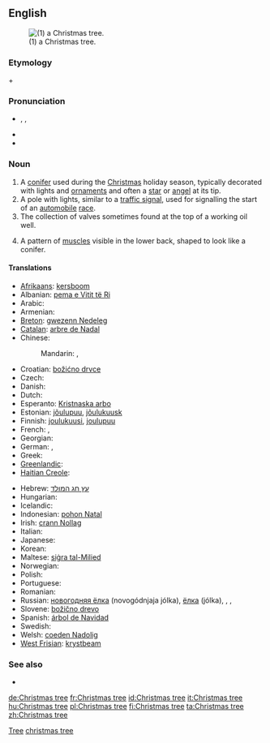 ==English==
[[File:ArbolNavidad.jpg|thumb|(1) a Christmas tree.]]
===Etymology===
{{derv|en|Christmas}} + {{derv|en|tree|pos=noun}}

===Pronunciation===
* {{enPR|krĭsʹməstrē}}, {{IPA|/ˈkrɪsməs triː/}}, {{SAMPA|/"krIsm@stri:/}}
* {{audio|En-ca-christmastree.ogg|Audio (CA)}}
* {{audio|En-Christmas tree.ogg|Audio}}

===Noun===
{{en-noun|sg=[[Christmas]] [[tree]]}}

# A [[conifer]] used during the [[Christmas]] holiday season, typically decorated with lights and [[ornament]]s and often a [[star]] or [[angel]] at its tip.
# A pole with lights, similar to a [[traffic signal]], used for signalling the start of an [[automobile]] [[race]].
# The collection of valves sometimes found at the top of a working oil well.
# {{bodybuilding}} A pattern of [[muscle]]s visible in the lower back, shaped to look like a conifer.

====Translations====
{{trans-top|a tree used during the Christmas holiday season}}
* [[Afrikaans]]: [[kersboom]]
* Albanian: [[pema e Vitit të Ri]]
* Arabic: {{t|ar|شجرة الميلاد|f|tr=shájarat al-milaad|sc=Arab}}
* Armenian: {{t-|hy|տոնածառ|tr=tonaçaṙ}}
* [[Breton]]: [[gwezenn Nedeleg]] {{f}}
* [[Catalan]]: [[arbre de Nadal]]
* Chinese:
*: Mandarin: {{t|zh|耶誕樹|sc=Hani}}, {{t|zh|耶诞树|tr=Yēdànshù|sc=Hani}}
* Croatian: [[božićno drvce]]
* Czech: {{t-|cs|vánoční stromeček|m}}
* Danish: {{t|da|juletræ|n}}
* Dutch: {{t+|nl|kerstboom|m}}
* Esperanto: [[Kristnaska arbo]]
* Estonian: [[jõulupuu]], [[jõulukuusk]]
* Finnish: [[joulukuusi]], [[joulupuu]]
* French: {{t+|fr|arbre de Noël|m}}, {{t+|fr|sapin de Noël|m}}
* Georgian: {{t+|ka|საშობაო ნაძვის ხე|tr=sašobao najvis xe|sc=Geor|xs=Georgian}}
* German: {{t+|de|Weihnachtsbaum|m}}, {{t-|de|Christbaum|m}}
* Greek: {{t|el|δένδρο των Χριστουγέννων|n|tr=dhendron ton Khristuyénnon}}
* [[Greenlandic]]: {{t-|kl|orpik|xs=Greenlandic}}
* [[Haitian Creole]]: {{tø|ht|abdenwel|xs=Haitian Creole}}
{{trans-mid}}
* Hebrew: [[עץ חג המולד]]
* Hungarian: {{t+|hu|karácsonyfa}}
* Icelandic: {{t+|is|jólatré|n}}
* Indonesian: [[pohon Natal]]
* Irish: [[crann Nollag]]
* Italian: {{t+|it|albero di Natale|m}}
* Japanese: {{t+|ja|クリスマスツリー}}
* Korean: {{t|ko|크리스마스 트리|tr=keuriseumaseu teuri|sc=Kore}}
* Maltese: [[siġra tal-Milied]]
* Norwegian: {{t|no|juletre|n}}
* Polish: {{t+|pl|choinka|f}}
* Portuguese: {{t+|pt|árvore de Natal|f}}
* Romanian: {{t+|ro|pom de Crăciun}}
* Russian: [[новогодняя ёлка]] (novogódnjaja jólka), [[ёлка]] (jólka), {{t|ru|новогодняя ёлка|f|tr=novogódnjaja jólka|sc=Cyrl}}, {{t|ru|ёлка|f|tr=jólka|sc=Cyrl}}, {{t|ru|рождественная ёлка|f|tr=roždéstvennaja jólka|sc=Cyrl}}
* Slovene: [[božično drevo]] {{n}}
* Spanish: [[árbol de Navidad]] {{m}}
* Swedish: {{t+|sv|julgran}}
* Welsh: [[coeden Nadolig]]
* [[West Frisian]]: [[krystbeam]]
{{trans-bottom}}

{{trans-top|a pole with lights}}
{{trans-mid}}
{{trans-bottom}}

{{trans-top|the collection of valves}}
{{trans-mid}}
{{trans-bottom}}

{{trans-top|pattern of muscles}}
{{trans-mid}}
{{trans-bottom}}

===See also===
*{{pedia}}

[[Category:Christmas|Tree]]
[[Category:Trees|christmas tree]]

[[de:Christmas tree]]
[[fr:Christmas tree]]
[[id:Christmas tree]]
[[it:Christmas tree]]
[[hu:Christmas tree]]
[[pl:Christmas tree]]
[[fi:Christmas tree]]
[[ta:Christmas tree]]
[[zh:Christmas tree]]